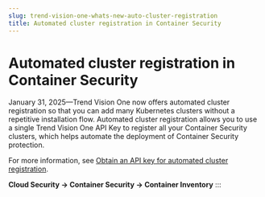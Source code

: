 ```yaml
---
slug: trend-vision-one-whats-new-auto-cluster-registration
title: Automated cluster registration in Container Security
---
```

# Automated cluster registration in Container Security

January 31, 2025—Trend Vision One now offers automated cluster registration so that you can add many Kubernetes clusters without a repetitive installation flow. Automated cluster registration allows you to use a single Trend Vision One API Key to register all your Container Security clusters, which helps automate the deployment of Container Security protection.

For more information, see [Obtain an API key for automated cluster registration](obtain-apikey-auto-cluster-reg.mdx).

**Cloud Security → Container Security → Container Inventory**
:::
